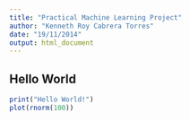 ```yaml
---
title: "Practical Machine Learning Project"
author: "Kenneth Roy Cabrera Torres"
date: "19/11/2014"
output: html_document
---
```


## Hello World

```r
print("Hello World!")
plot(rnorm(100))
```
